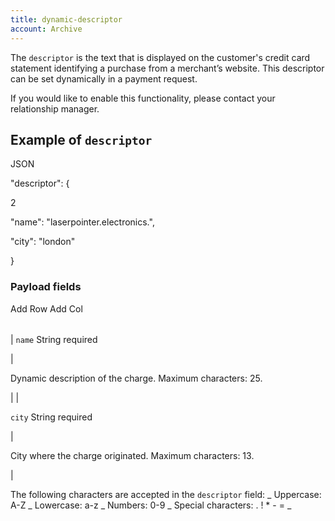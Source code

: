 ```yaml
---
title: dynamic-descriptor
account: Archive
---
```


The `descriptor` is the text that is displayed on the customer's credit card statement identifying a purchase from a merchant’s website. This descriptor can be set dynamically in a payment request.

If you would like to enable this functionality, please contact your relationship manager.

## Example of `descriptor`

JSON

"descriptor": {

2

"name": "laserpointer.electronics.",

"city": "london"

}

### Payload fields

Add Row Add Col

|     |     |
| --- | --- |

|
`name` <span class="field-type">String</span> <span class="req-def">required</span>

|

Dynamic description of the charge. Maximum characters: 25.

|
|

`city` <span class="field-type">String</span> <span class="req-def">required</span>

|

City where the charge originated. Maximum characters: 13.

|

The following characters are accepted in the `descriptor` field: _ Uppercase: A-Z _ Lowercase: a-z _ Numbers: 0-9 _ Special characters: . ! \* - = \_
